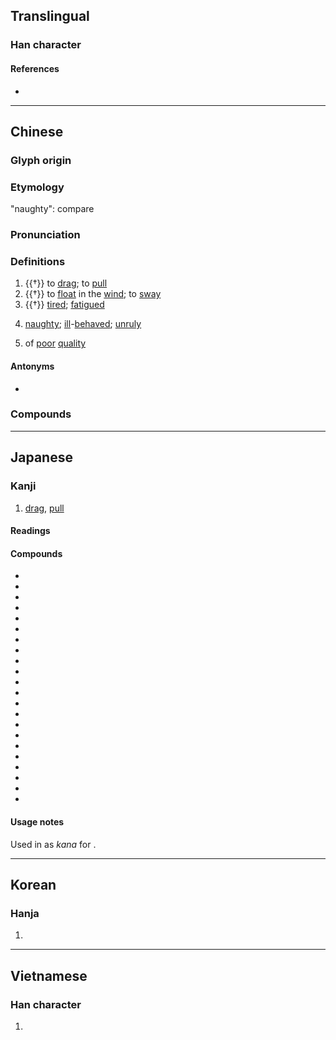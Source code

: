 {{also|曵}}
{{character info/new}}
==Translingual==

===Han character===
{{Han char|rn=73|rad=曰|as=02|sn=6|four=50006|canj=LWP}}

====References====
* {{Han ref|kx=0502.040|dkj=14282|dj=0874.010|hdz=21486.050|uh=66F3|ud=26355|bh=A6B2|bd=42674}}

----

==Chinese==
{{zh-forms}}

===Glyph origin===
{{Han etym}}
===Etymology===
{{rfe|zh}}
"naughty": compare {{cog|za|yaez}}
===Pronunciation===
{{zh-pron
|m=曳
|c=jai5,jai6
|mn=è
|mc=y
|oc=y
|ma=
|cat=v,c:a
}}

===Definitions===
{{zh-hanzi}}

# {{†}} to [[drag]]; to [[pull]]
# {{†}} to [[float]] in the [[wind]]; to [[sway]]
# {{†}} [[tired]]; [[fatigued]]
# {{lb|zh|Cantonese}} [[naughty]]; [[ill]]-[[behaved]]; [[unruly]]
# {{lb|zh|Cantonese}} of [[poor]] [[quality]]

====Antonyms====
* {{sense|naughty}} {{zh-l|乖|gwaai1}}

===Compounds===
{{zh-der|心旌搖曳|扯曳|拉曳|拖曳|拖曳傘|拖曳機|掣曳|搖曳|搖曳生姿|曳光彈|曳剌|曳尾塗中|曳尾泥塗|曳引機|曳引車|曳曳|曳步|曳白|曳落河|曳裾王門|曳踵|棄甲曳兵|臨風搖曳|衣不曳地|迎風搖曳|隨風搖曳}}

----

==Japanese==

===Kanji===
{{ja-kanji|grade=|rs=曰02}}

# [[drag]], [[pull]]

====Readings====
{{rfv-pronunciation|ja}}
{{ja-readings
|goon=えい<えい<𛀁い
|kanon=えい<えい<𛀁い
|kun=ひき-, ひ-く
}}

====Compounds====
{{der-top|Compounds}}
* {{ja-r|曳曳|えいえい}}
* {{ja-r|曳行|えいこう}}
* {{ja-r|曳航|えいこう}}
* {{ja-r|曳光弾|えいこうだん}}
* {{ja-r|曳索|えいさく}}
* {{ja-r|曳船|えいせん}}
* {{ja-r|曳白|えいはく}}
* {{ja-r|曳尾|えいび}}
* {{ja-r|曳裂|えいれつ}}
* {{ja-r|牽曳|けんえい}}
* {{ja-r|輓曳 競馬|ばんえい けいば}}
* {{ja-r|揺曳|ようえい}}
* {{ja-r|曳舞|ひきまい}}
* {{ja-r|曳%家|ひき%や}}
* {{ja-r|曳き山|ひきやま}}
* {{ja-r|媾曳|あいびき}}
* {{ja-r|尾%曳|オ%ヒキ}}
* {{ja-r|車%曳|くるま%-びき}}
* {{ja-r|錏%曳|しころ%-びき}}
* {{ja-r|蓑曳|ミノヒキ}}
* {{ja-r|羽%曳%野|^は%びき%の}}
* {{ja-r|虫曳 虻|ムシヒキ アブ}}
{{der-bottom}}

====Usage notes====
Used in {{w|Old Japanese}} as {{m|ja|借音|tr=shakuon}} ''kana'' for {{IPAchar|⟨ye⟩}}<!--, possibly {{IPAfont|⟨ye<sub>2</sub>⟩}}-->.

----

==Korean==

===Hanja===
{{ko-hanja|hangeul=예|eumhun=|rv=ye|mr=ye|y=yey}}

# {{defn|lang=ko|sort=曰02}}

----

==Vietnamese==

===Han character===
{{vi-readings|rs=曰02|hanviet=dấy}}

# {{defn|lang=vi|sort=曰02}}